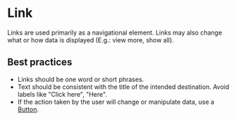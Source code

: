
# Link

Links are used primarily as a navigational element. Links may also change what or how data is displayed (E.g.: view more, show all).

## Best practices

- Links should be one word or short phrases.
- Text should be consistent with the title of the intended destination. Avoid labels like "Click here", "Here".
- If the action taken by the user will change or manipulate data, use a [Button](/components/button).

<Demo src='pages/components/link/Link' />
